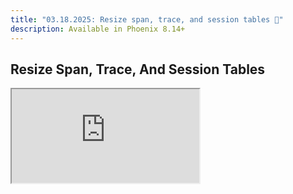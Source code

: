 ```yaml
---
title: "03.18.2025: Resize span, trace, and session tables 🔀"
description: Available in Phoenix 8.14+
---
```


<Update label="03.18.2025">

## Resize Span, Trace, And Session Tables

<Frame>
  <iframe 
    src="https://cdn.iframe.ly/bro1tIy" 
    width={1000} 
    height={400}
    allowFullScreen
  />
</Frame>

We've added the ability to resize Span, Trace, and Session tables. Resizing preferences are now persisted in the tracing store, ensuring settings are maintained per-project and per-table.

<Card title="Release arize-phoenix: v8.14.0 · Arize-ai/phoenix" icon="github" href="https://github.com/Arize-ai/phoenix/releases/tag/arize-phoenix-v8.14.0" horizontal>
  GitHub
</Card>

### Improvements and Bug Fixes 🐛

* [**UI**](https://github.com/Arize-ai/phoenix/pull/6819): Remove shadow on button group
* [**UI**](https://github.com/Arize-ai/phoenix/pull/6830): Fixed broken popovers
</Update>